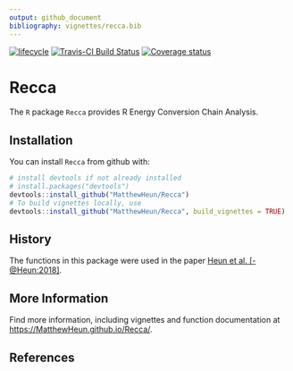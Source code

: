 ```yaml
---
output: github_document
bibliography: vignettes/recca.bib
---
```


<!-- *********** -->
<!-- Note: README.md is generated from README.Rmd.   -->
<!-- Be sure to edit README.Rmd and generate the README.md file by Cmd/Ctl-shift-K -->
<!-- *********** -->

<!-- [![CRAN status](https://www.r-pkg.org/badges/version/Recca)](https://cran.r-project.org/package=Recca) -->
[![lifecycle](https://img.shields.io/badge/lifecycle-maturing-blue.svg)](https://www.tidyverse.org/lifecycle/#maturing)
[![Travis-CI Build Status](https://travis-ci.org/MatthewHeun/matsindf.svg?branch=master)](https://travis-ci.org/MatthewHeun/Recca)
[![Coverage status](https://codecov.io/gh/MatthewHeun/Recca/branch/master/graph/badge.svg)](https://codecov.io/github/MatthewHeun/Recca?branch=master)


# Recca

The `R` package `Recca` provides 
R Energy Conversion Chain Analysis.


## Installation

You can install `Recca` from github with:

```r
# install devtools if not already installed
# install.packages("devtools")
devtools::install_github("MatthewHeun/Recca")
# To build vignettes locally, use
devtools::install_github("MatthewHeun/Recca", build_vignettes = TRUE)
```


## History

The functions in this package were used in the paper 
[Heun et al. [-@Heun:2018]](https://doi.org/10.1016/j.apenergy.2018.05.109).


## More Information

Find more information, including vignettes and function documentation at 
<https://MatthewHeun.github.io/Recca/>.


## References
